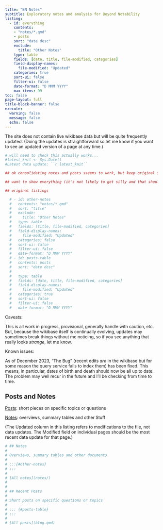 ```yaml
---
title: "BN Notes"
subtitle: Exploratory notes and analysis for Beyond Notability
listing:
  - id: everything
    contents:
    - "notes/*.qmd"
    - posts
    sort: "date desc"
    exclude: 
      title: "Other Notes"
    type: table
    fields: [date, title, file-modified, categories]
    field-display-names:
      file-modified: "Updated"
    categories: true
    sort-ui: false
    filter-ui: false
    date-format: "D MMM YYYY"
    max-items: 99
toc: false
page-layout: full
title-block-banner: false
execute: 
  warning: false
  message: false
  echo: false 
---
```


The site does not contain live wikibase data but will be quite frequently updated. (Doing the updates is straightforward so let me know if you want to see an updated version of a page at any time.) 

```r
# will need to check this actually works...
#latest_knit <- Sys.Date()
#Latest data update: ``r latest_knit``

## ok consolidating notes and posts sseems to work, but keep original separate listings code below for reference

## want to show everything (it's not likely to get silly and that should fix filtering problems) set max-items at 99, unlikely to end up with more than that...!

## original listings

  # - id: other-notes
  #   contents: "notes/*.qmd"
  #   sort: "title"
  #   exclude: 
  #     title: "Other Notes"
  #   type: table
  #   fields: [title, file-modified, categories]
  #   field-display-names:
  #     file-modified: "Updated"
  #   categories: false
  #   sort-ui: false
  #   filter-ui: false
  #   date-format: "D MMM YYYY"
  # - id: posts-table
  #   contents: posts
  #   sort: "date desc"
  # 
  #   type: table
  #   fields: [date, title, file-modified, categories]
  #   field-display-names:
  #     file-modified: "Updated"
  #   categories: true
  #   sort-ui: false
  #   filter-ui: false
  #   date-format: "D MMM YYYY"

```


Caveats: 

This is all work in progress, provisional, generally handle with caution, etc. But, because the wikibase itself is continually evolving, updates may sometimes break things without me noticing, so if you see anything that really looks *strange*, let me know.

Known issues:

As of December 2023, "The Bug" (recent edits *are* in the wikibase but for some reason the query service fails to index them) has been fixed. This means, in particular, dates of birth and death should now be all up to date. The problem may well recur in the future and I'll be checking from time to time. 


## Posts and Notes

[Posts](blog.qmd): short pieces on specific topics or questions 

[Notes](notes/): overviews, summary tables and other Stuff

(The Updated column in this listing refers to modifications to the file, not data updates. The Modified field on individual pages should be the most recent data update for that page.)

:::{#everything}
:::


```r
# ## Notes
# 
# Overviews, summary tables and other documents 
# 
# :::{#other-notes}
# :::
# 
# [All notes](notes/)
# 
# 
# ## Recent Posts
# 
# Short posts on specific questions or topics
# 
# ::: {#posts-table}
# :::
# 
# [All posts](blog.qmd)

```



